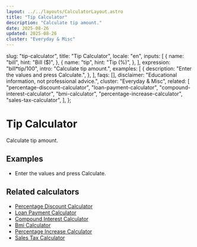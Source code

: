 ```yaml
---
layout: ../../layouts/CalculatorLayout.astro
title: "Tip Calculator"
description: "Calculate tip amount."
date: 2025-08-26
updated: 2025-08-26
cluster: "Everyday & Misc"
---
```



  slug: "tip-calculator",
  title: "Tip Calculator",
  locale: "en",
  inputs: [
    {
      name: "bill",
      hint: "Bill ($)",
    },
    {
      name: "tip",
      hint: "Tip (%)",
    },
  ],
  expression: "bill*tip/100",
  intro: "Calculate tip amount.",
  examples: [
    {
      description: "Enter the values and press Calculate.",
    },
  ],
  faqs: [],
  disclaimer: "Educational information, not professional advice.",
  cluster: "Everyday & Misc",
  related: [
    "percentage-discount-calculator",
    "loan-payment-calculator",
    "compound-interest-calculator",
    "bmi-calculator",
    "percentage-increase-calculator",
    "sales-tax-calculator",
  ],
};

# Tip Calculator

Calculate tip amount.

<Calculator schema={schema} />

## Examples

- Enter the values and press Calculate.

## Related calculators

- [Percentage Discount Calculator](/calculators/percentage-discount-calculator/)
- [Loan Payment Calculator](/calculators/loan-payment-calculator/)
- [Compound Interest Calculator](/calculators/compound-interest-calculator/)
- [Bmi Calculator](/calculators/bmi-calculator/)
- [Percentage Increase Calculator](/calculators/percentage-increase-calculator/)
- [Sales Tax Calculator](/calculators/sales-tax-calculator/)
